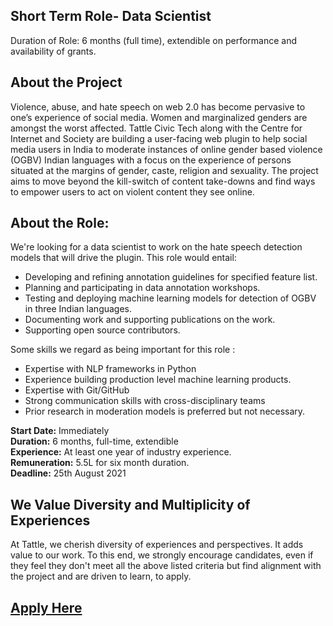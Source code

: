 ## Short Term Role- Data Scientist

Duration of Role: 6 months (full time), extendible on performance and availability of grants.

## About the Project

Violence, abuse, and hate speech on web 2.0 has become pervasive to one’s experience of social media. Women and marginalized genders are amongst the worst affected.
Tattle Civic Tech along with the Centre for Internet and Society are building a user-facing web plugin to help social media users in India to moderate instances of online gender based violence (OGBV) Indian languages with a focus on the experience of persons situated at the margins of gender, caste, religion and sexuality. The project aims to move beyond the kill-switch of content take-downs and find ways to empower users to act on violent content they see online.

## About the Role:

We're looking for a data scientist to work on the hate speech detection models that will drive the plugin. This role would entail:

- Developing and refining annotation guidelines for specified feature list.
- Planning and participating in data annotation workshops.
- Testing and deploying machine learning models for detection of OGBV in three Indian languages.
- Documenting work and supporting publications on the work.
- Supporting open source contributors.

Some skills we regard as being important for this role :

- Expertise with NLP frameworks in Python
- Experience building production level machine learning products.
- Expertise with Git/GitHub
- Strong communication skills with cross-disciplinary teams
- Prior research in moderation models is preferred but not necessary.

**Start Date:** Immediately  
**Duration:** 6 months, full-time, extendible  
**Experience:** At least one year of industry experience.  
**Remuneration:** 5.5L for six month duration.  
**Deadline:** 25th August 2021

## We Value Diversity and Multiplicity of Experiences
At Tattle, we cherish diversity of experiences and perspectives. It adds value to our work. To this end, we strongly encourage candidates, even if they feel they don't meet all the above listed criteria but find alignment with the project and are driven to learn, to apply.


## [Apply Here](https://docs.google.com/forms/d/e/1FAIpQLSexBQR5-9O20UICVvVAGxmipt7xiP_wQ1R7L4AI2t59EiXCUQ/viewform?usp=sf_link)

